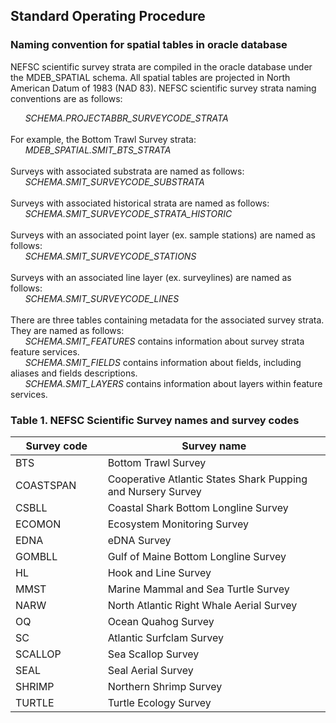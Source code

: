 ## Standard Operating Procedure

### Naming convention for spatial tables in oracle database

NEFSC scientific survey strata are compiled in the oracle database under the MDEB_SPATIAL schema. All spatial tables are projected in North American Datum of 1983 (NAD 83). NEFSC scientific survey strata naming conventions are as follows:

|       *SCHEMA.PROJECTABBR_SURVEYCODE_STRATA*
| 
| For example, the Bottom Trawl Survey strata:
|       *MDEB_SPATIAL.SMIT_BTS_STRATA*
| 
| Surveys with associated substrata are named as follows:
|       *SCHEMA.SMIT_SURVEYCODE_SUBSTRATA*
| 
| Surveys with associated historical strata are named as follows:
|       *SCHEMA.SMIT_SURVEYCODE_STRATA_HISTORIC*
| 
| Surveys with an associated point layer (ex. sample stations) are named as follows:
|       *SCHEMA.SMIT_SURVEYCODE_STATIONS*
| 
| Surveys with an associated line layer (ex. surveylines) are named as follows:
|       *SCHEMA.SMIT_SURVEYCODE_LINES*
| 
| There are three tables containing metadata for the associated survey strata. They are named as follows:
|       *SCHEMA.SMIT_FEATURES* contains information about survey strata feature services.
|       *SCHEMA.SMIT_FIELDS* contains information about fields, including aliases and fields descriptions.
|       *SCHEMA.SMIT_LAYERS* contains information about layers within feature services.

### Table 1. NEFSC Scientific Survey names and survey codes

| **Survey code** | **Survey name**                                              |
|---------------------|---------------------------------------------------|
| BTS             | Bottom Trawl Survey                                          |
| COASTSPAN       | Cooperative Atlantic States Shark Pupping and Nursery Survey |
| CSBLL           | Coastal Shark Bottom Longline Survey                         |
| ECOMON          | Ecosystem Monitoring Survey                                  |
| EDNA            | eDNA Survey                                                  |
| GOMBLL          | Gulf of Maine Bottom Longline Survey                         |
| HL              | Hook and Line Survey                                         |
| MMST            | Marine Mammal and Sea Turtle Survey                          |
| NARW            | North Atlantic Right Whale Aerial Survey                     |
| OQ              | Ocean Quahog Survey                                          |
| SC              | Atlantic Surfclam Survey                                     |
| SCALLOP         | Sea Scallop Survey                                           |
| SEAL            | Seal Aerial Survey                                           |
| SHRIMP          | Northern Shrimp Survey                                       |
| TURTLE          | Turtle Ecology Survey                                        |
